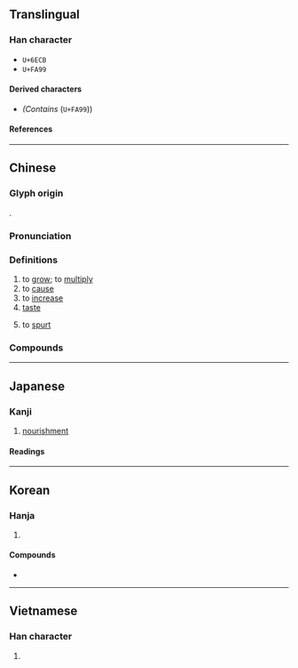 {{character info}}
{{character info|0xFA99}}
{{character info|0x2F90B}}
==Translingual==

===Han character===
*<code>U+6ECB</code> {{Han char|rn=85|rad=水|as=09|sn=12|four=38132|canj=ETVI|ids=⿰氵兹}}
*<code>U+FA99</code> {{Han char|rn=85|rad=水|as=10|sn=13|four=|canj=EYII|ids=⿰氵玆}}

====Derived characters====
* <big>{{l|mul|[[𬵱]]}}</big> ''(Contains'' {{l|mul|⿰[[氵]][[玆]]}} (<code>U+FA99</code>)) <!-- Please zoom into the unicode charts at 500% and observe the serif type hook on the top right of 玄 -->

====References====
{{Han ref|kx=0642.150|dkj=17919|dj=1049.190|hdz=31686.060|uh=6ECB}}
{{Han ref|uh=FA99}}

----

==Chinese==
{{zh-forms}}

===Glyph origin===
{{Han etym}}
{{Han compound|水|玆|ls=psc|c1=s|c2=p|no_och2=1}}.

===Pronunciation===
{{zh-pron
|m=zī
|c=zi1
|h=pfs=
|md=
|mn=qz:chir/tw,xm,zz:chu
|w=
|mc=y
|oc=y
|cat=v,n
}}

===Definitions===
{{zh-hanzi}}

# to [[grow]]; to [[multiply]]
# to [[cause]]
# to [[increase]]
# [[taste]]
# {{lb|zh|colloquial}} to [[spurt]]

===Compounds===
{{zh-der|滋生|滋味|滋潤|滋補|愛滋病|不是滋味|個中滋味|滋事|滋蔓|滋養品|滋育|甘露滋心|滋長|日益月滋|滋芽|滋蔓難圖|滋養|日滋月益|滋擾|暴力滋擾|滋味兒|殊滋異味|樹德務滋|樂滋滋|蕃滋|聚眾滋事|華爾滋|飛滋|松滋}}

----

==Japanese==

===Kanji===
{{ja-kanji|grade=c|rs=水09}}

# [[nourishment]]

====Readings====
{{ja-readings
|goon=し
|kanon=し
|kanyoon=じ
|kun=しげ-る, ま-す, ますます
}}

----

==Korean==

===Hanja===
{{ko-hanja|붇다|불을|자}}

# {{rfdef|ko|sort=水09}}

====Compounds====
* {{ko-l|재미|滋味||fun,enjoyment}}

----

==Vietnamese==

===Han character===
{{vi-hantu|tư|rs=水09}}

# {{rfdef|vi|sort=水09}}